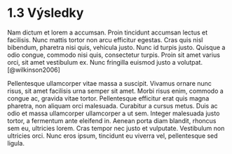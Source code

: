 # 1.3 Výsledky

Nam dictum et lorem a accumsan. Proin tincidunt accumsan lectus et facilisis. Nunc mattis tortor non arcu efficitur egestas. Cras quis nisl bibendum, pharetra nisi quis, vehicula justo. Nunc id turpis justo. Quisque a odio congue, commodo nisi quis, consectetur turpis. Proin sit amet varius orci, sit amet vestibulum ex. Nunc fringilla euismod justo a volutpat. [@wilkinson2006]

Pellentesque ullamcorper vitae massa a suscipit. Vivamus ornare nunc risus, sit amet facilisis urna semper sit amet. Morbi risus enim, commodo a congue ac, gravida vitae tortor. Pellentesque efficitur erat quis magna pharetra, non aliquam orci malesuada. Curabitur a cursus metus. Duis ac odio et massa ullamcorper ullamcorper a ut sem. Integer malesuada justo tortor, a fermentum ante eleifend in. Aenean porta diam blandit, rhoncus sem eu, ultricies lorem. Cras tempor nec justo et vulputate. Vestibulum non ultricies orci. Nunc eros ipsum, tincidunt eu viverra vel, pellentesque sed ligula.